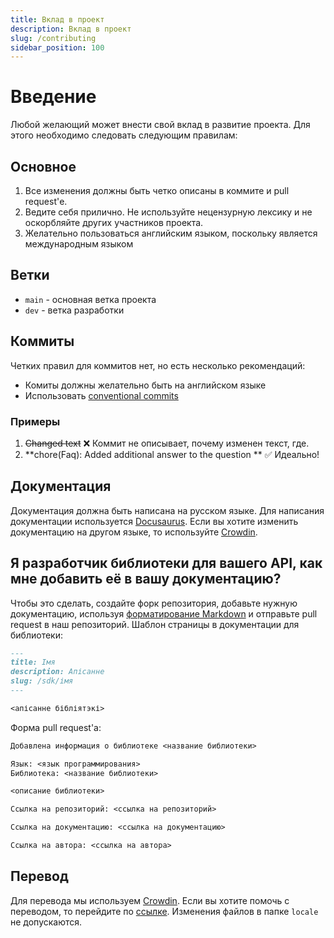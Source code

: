 ```yaml
---
title: Вклад в проект
description: Вклад в проект
slug: /contributing
sidebar_position: 100
---
```


# Введение

Любой желающий может внести свой вклад в развитие проекта. Для этого необходимо следовать следующим правилам:

## Основное

1.  Все изменения должны быть четко описаны в коммите и pull request'е.
2.  Ведите себя прилично. Не используйте нецензурную лексику и не оскорбляйте других участников проекта.
3.  Желательно пользоваться английским языком, поскольку является международным языком

## Ветки

-   `main` - основная ветка проекта
-   `dev` - ветка разработки

## Коммиты

Четких правил для коммитов нет, но есть несколько рекомендаций:

-   Комиты должны желательно быть на английском языке
-   Использовать [conventional commits](https://conventionalcommits.org)

### Примеры

1.  <strike>Changed text</strike> ❌ Коммит не описывает, почему изменен текст, где.
2.  **chore(Faq): Added additional answer to the question ** ✅ Идеально!

## Документация

Документация должна быть написана на русском языке. Для написания документации используется [Docusaurus](https://docusaurus.io/).
Если вы хотите изменить документацию на другом языке, то используйте [Crowdin](https://i18n.boticord.top/).

## Я разработчик библиотеки для вашего API, как мне добавить её в вашу документацию?

Чтобы это сделать, создайте форк репозитория, добавьте нужную документацию, используя [форматирование Markdown](https://docusaurus.io/docs/markdown-features) и отправьте pull request в наш репозиторий. 
Шаблон страницы в документации для библиотеки:

```md
---
title: Імя
description: Апісанне
slug: /sdk/імя
---

<апісанне бібліятэкі>
```

Форма pull request'а:

```md
Добавлена информация о библиотеке <название библиотеки>

Язык: <язык программирования>
Библиотека: <название библиотеки>

<описание библиотеки>

Ссылка на репозиторий: <ссылка на репозиторий>

Ссылка на документацию: <ссылка на документацию>

Ссылка на автора: <ссылка на автора>
```

## Перевод

Для перевода мы используем [Crowdin](https://crowdin.com/). Если вы хотите помочь с переводом, то перейдите по [ссылке](https://crowdin.com/project/boticord/).
Изменения файлов в папке `locale` не допускаются.

